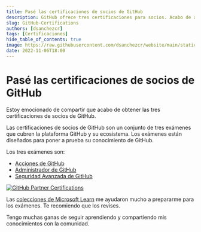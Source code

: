 ```yaml
---
title: Pasé las certificaciones de socios de GitHub
description: GitHub ofrece tres certificaciones para socios. Acabo de aprobar los tres exámenes para aprobar estas certificaciones.
slug: GitHub-Certifications
authors: [dsanchezcr]
tags: [Certificaciones]
hide_table_of_contents: true
image: https://raw.githubusercontent.com/dsanchezcr/website/main/static/img/GH-Certs.png
date: 2022-11-06T18:00
---
```

# Pasé las certificaciones de socios de GitHub

Estoy emocionado de compartir que acabo de obtener las tres certificaciones de socios de GitHub.
<!--truncate-->
Las certificaciones de socios de GitHub son un conjunto de tres exámenes que cubren la plataforma GitHub y su ecosistema. Los exámenes están diseñados para poner a prueba su conocimiento de GitHub.

Los tres exámenes son:

*   [Acciones de GitHub](https://credly.com/badges/e8a1a5a0-f95c-4bfd-b6cb-81ea1231153f)
*   [Administrador de GitHub](https://credly.com/badges/79b12418-8217-4c7b-a1a0-ad6f6cf407df)
*   [Seguridad Avanzada de GitHub](https://credly.com/badges/b32ce8d3-d9e1-423c-8d1a-958901f3d798)

[![GitHub Partner Certifications](pathname:///img/GH-Certs.png)](https://learn.microsoft.com/training/github)

Las [colecciones de Microsoft Learn](https://learn.microsoft.com/training/github) me ayudaron mucho a prepararme para los exámenes. Te recomiendo que los revises.

Tengo muchas ganas de seguir aprendiendo y compartiendo mis conocimientos con la comunidad.